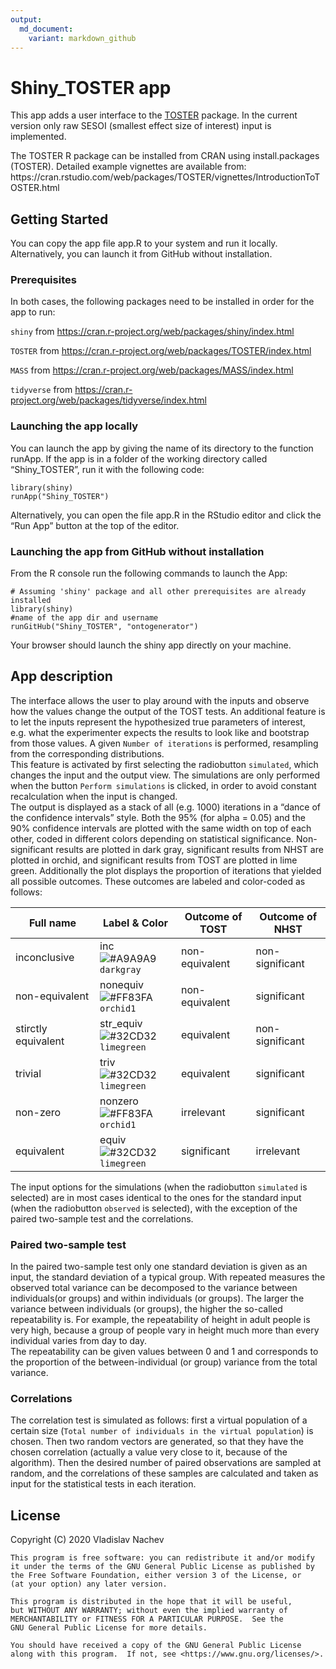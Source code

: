 ```yaml
---
output:
  md_document:
    variant: markdown_github
---
```


# Shiny_TOSTER app

This app adds a user interface to the [TOSTER](https://cran.r-project.org/web/packages/TOSTER/index.html) package. In the current version only raw SESOI (smallest effect size of interest) input is implemented.  

The TOSTER R package can be installed from CRAN using install.packages (TOSTER). Detailed example vignettes are available from: https://cran.rstudio.com/web/packages/TOSTER/vignettes/IntroductionToTOSTER.html


## Getting Started

You can copy the app file app.R to your system and run it locally. Alternatively, you can launch it from GitHub without installation.

### Prerequisites

In both cases, the following packages need to be installed in order for the app to run:

`shiny` from <https://cran.r-project.org/web/packages/shiny/index.html>

`TOSTER` from <https://cran.r-project.org/web/packages/TOSTER/index.html>

`MASS` from <https://cran.r-project.org/web/packages/MASS/index.html>

`tidyverse` from <https://cran.r-project.org/web/packages/tidyverse/index.html>

### Launching the app locally

You can launch the app by giving the name of its directory to the function runApp. If the app is in a folder of the working directory called "Shiny\_TOSTER", run it with the following code:

    library(shiny)
    runApp("Shiny_TOSTER")

Alternatively, you can open the file app.R in the RStudio editor and click the "Run App" button at the top of the editor.  

### Launching the app from GitHub without installation

From the R console run the following commands to launch the App:
```
# Assuming 'shiny' package and all other prerequisites are already installed 
library(shiny)     
#name of the app dir and username
runGitHub("Shiny_TOSTER", "ontogenerator")
```
Your browser should launch the shiny app directly on your machine.  

## App description

The interface allows the user to play around with the inputs and observe how the values change the output of the TOST tests.
An additional feature is to let the inputs represent the hypothesized true parameters of interest, e.g. what the experimenter expects the results to look like and bootstrap from those values. A given `Number of iterations` is performed, resampling from the corresponding distributions.  
This feature is activated by first selecting the radiobutton `simulated`, which changes the input and the output view.
The simulations are only performed when the button `Perform simulations` is clicked, in order to avoid constant recalculation when the input is changed.  
The output is displayed as a stack of all (e.g. 1000) iterations in a "dance of the confidence intervals" style. Both the 95% (for alpha = 0.05) and the 90% confidence intervals are plotted with the same width on top of each other, coded in different colors depending on statistical significance. Non-significant results are plotted in dark gray, significant results from NHST are plotted in orchid, and significant results from TOST are plotted in lime green. Additionally the plot displays the proportion of iterations that yielded all possible outcomes. These outcomes are labeled and color-coded as follows:

Full name          |Label & Color     | Outcome of TOST | Outcome of NHST |
-------------------|------------------|-----------------|-----------------|
inconclusive       |inc ![#A9A9A9](gray.png) `darkgray` |non-equivalent|non-significant|
non-equivalent     |nonequiv ![#FF83FA](orchid.png) `orchid1` |non-equivalent|significant|
stirctly equivalent|str_equiv ![#32CD32](limegreen.png) `limegreen` |equivalent|non-significant|
trivial            |triv ![#32CD32](limegreen.png) `limegreen` |equivalent|significant|
non-zero           |nonzero ![#FF83FA](orchid.png) `orchid1` |irrelevant|significant|
equivalent         |equiv ![#32CD32](limegreen.png) `limegreen` |significant|irrelevant|


The input options for the simulations (when the radiobutton `simulated` is selected) are in most cases identical to the ones for the standard input (when the radiobutton `observed` is selected), with the exception of the paired two-sample test and the correlations.  

### Paired two-sample test

In the paired two-sample test only one standard deviation is given as an input, the standard deviation of a typical group.
With repeated measures the observed total variance can be decomposed to the variance between individuals(or groups) and within individuals (or groups). The larger the variance between individuals (or groups), the higher the so-called repeatability is. For example, the repeatability of height in adult people is very high, because a group of people vary in height much more than every individual varies from day to day.  
The repeatability can be given values between 0 and 1 and corresponds to the proportion of the between-individual (or group) variance from the total variance.  

### Correlations

The correlation test is simulated as follows: first a virtual population of a certain size (`Total number of individuals in the virtual population`) is chosen. Then two random vectors are generated, so that they have the chosen correlation (actually a value very close to it, because of the algorithm). Then the desired number of paired observations are sampled at random, and the correlations of these samples are calculated and taken as input for the statistical tests in each iteration.  

## License

Copyright (C) 2020 Vladislav Nachev  

    This program is free software: you can redistribute it and/or modify
    it under the terms of the GNU General Public License as published by
    the Free Software Foundation, either version 3 of the License, or
    (at your option) any later version.  

    This program is distributed in the hope that it will be useful,
    but WITHOUT ANY WARRANTY; without even the implied warranty of
    MERCHANTABILITY or FITNESS FOR A PARTICULAR PURPOSE.  See the
    GNU General Public License for more details.  

    You should have received a copy of the GNU General Public License
    along with this program.  If not, see <https://www.gnu.org/licenses/>.  